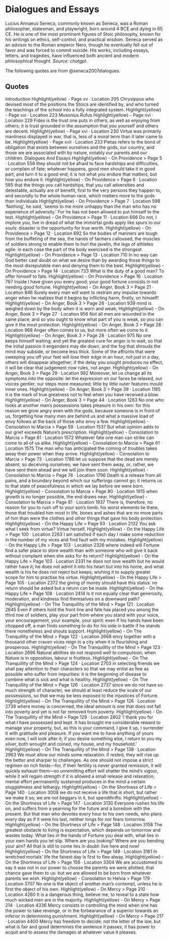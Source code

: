# Dialogues and Essays

Lucius Annaeus Seneca, commonly known as Seneca, was a Roman philosopher, statesman, and playwright, born around 4 BCE and dying in 65 CE. He is one of the most prominent figures of Stoic philosophy, known for his writings on ethics, self-control, and practical wisdom. Seneca served as an advisor to the Roman emperor Nero, though he eventually fell out of favor and was forced to commit suicide. His works, including essays, letters, and tragedies, have influenced both ancient and modern philosophical thought. *Source: chatgpt.*

The following quotes are from @seneca2007dialogues.

## Quotes

Introduction
Highlight(yellow) - Page xv · Location 205
Chrysippus who devised most of the positions the Stoics are identified by, and who turned the teachings of the school into a fully integrated system.
Highlight(yellow) - Page xvi · Location 223
Musonius Rufus
Highlight(yellow) - Page xvi · Location 229
Fides is the trust one puts in others, as well as enjoying from others; it is trust grounded in the assumption that you yourself and others are decent.
Highlight(yellow) - Page xvi · Location 230
Virtus was primarily manliness displayed in war, that is, less of a moral term than it later came to be.
Highlight(yellow) - Page xvii · Location 233
Pietas refers to the bond of obligation that exists between ourselves and the gods, our country, and those we are associated with by nature, notably our parents and our children.
Dialogues And Essays
Highlight(yellow) - On Providence > Page 5 · Location 556
they should not be afraid to face hardships and difficulties, or complain of fate; whatever happens, good men should take it in good part, and turn it to a good end; it is not what you endure that matters, but how you endure it.
Highlight(yellow) - On Providence > Page 6 · Location 585
that the things you call hardships, that you call adversities and detestable, actually are of benefit, first to the very persons they happen to, and secondly to the whole human race, which matters more to the gods than individuals
Highlight(yellow) - On Providence > Page 7 · Location 598
‘Nothing’, he said, ‘seems to me more unhappy than the man who has no experience of adversity.’ For he has not been allowed to put himself to the test.
Highlight(yellow) - On Providence > Page 11 · Location 666
Do not, I implore you, live in dread of what the immortal gods apply like spurs to our souls: disaster is the opportunity for true worth.
Highlight(yellow) - On Providence > Page 12 · Location 692
So the bodies of mariners are tough from the buffeting of the sea, the hands of farmers calloused, the muscles of soldiers strong to enable them to hurl the javelin, the legs of athletes agile: in each case the part of the body exercised is the strongest.
Highlight(yellow) - On Providence > Page 13 · Location 710
In no way can God better cast doubt on what we desire than by awarding those things to the most disreputable men and denying them to the best.
Highlight(yellow) - On Providence > Page 14 · Location 733
What is the duty of a good man? To offer himself to fate.
Highlight(yellow) - On Providence > Page 16 · Location 767
Inside I have given you every good; your good fortune consists in not needing good fortune.
Highlight(yellow) - On Anger, Book 3 > Page 21 · Location 846
Surely every man will want to restrain any impulse towards anger when he realizes that it begins by inflicting harm, firstly, on himself!
Highlight(yellow) - On Anger, Book 3 > Page 26 · Location 939
mind is weighed down by the body when it is worn and weak;
Highlight(yellow) - On Anger, Book 3 > Page 27 · Location 956
Not all men are wounded in the same place; and so you ought to know what part of you is weak, so you can give it the most protection.
Highlight(yellow) - On Anger, Book 3 > Page 28 · Location 968
Anger often comes to us, but more often we come to it.
Highlight(yellow) - On Anger, Book 3 > Page 28 · Location 975
No one keeps himself waiting; and yet the greatest cure for anger is to wait, so that the initial passion it engenders may die down, and the fog that shrouds the mind may subside, or become less thick. Some of the affronts that were sweeping you off your feet will lose their edge in an hour, not just in a day, others will disappear altogether; if the delay you sought produces no effect, it will be clear that judgement now rules, not anger.
Highlight(yellow) - On Anger, Book 3 > Page 29 · Location 992
Moreover, let us change all its symptoms into the opposite: let the expression on our faces be relaxed, our voices gentler, our steps more measured; little by little outer features mould inner ones.
Highlight(yellow) - On Anger, Book 3 > Page 39 · Location 1185
it is the mark of true greatness not to feel when you have received a blow.
Highlight(yellow) - On Anger, Book 3 > Page 44 · Location 1263
No one who looks at another man’s possessions takes pleasure in his own: for this reason we grow angry even with the gods, because someone is in front of us, forgetting how many men are behind us and what a massive load of envy follows at the back of those who envy a few.
Highlight(yellow) - Consolation to Marcia > Page 59 · Location 1537
But what opinion adds to our grief exceeds Nature’s prescription.
Highlight(yellow) - Consolation to Marcia > Page 61 · Location 1572
Whatever fate one man can strike can come to all of us alike.
Highlight(yellow) - Consolation to Marcia > Page 61 · Location 1575
The man who has anticipated the coming of troubles takes away their power when they arrive.
Highlight(yellow) - Consolation to Marcia > Page 73 · Location 1786
let us suppose that the dead are merely absent, so deceiving ourselves; we have sent them away, or, rather, we have sent them ahead and we will join them soon.
Highlight(yellow) - Consolation to Marcia > Page 74 · Location 1796
Death is a release from all pains, and a boundary beyond which our sufferings cannot go; it returns us to that state of peacefulness in which we lay before we were born.
Highlight(yellow) - Consolation to Marcia > Page 80 · Location 1915
when growth is no longer possible, the end draws near.
Highlight(yellow) - Consolation to Marcia > Page 81 · Location 1937
There is, therefore, no reason for you to rush off to your son’s tomb: his worst elements lie there, those that troubled him most in life, bones and ashes that are no more parts of him than were the clothes and other things that gave his body protection.
Highlight(yellow) - On the Happy Life > Page 93 · Location 2132
You ask what I seek from virtue? Virtue herself.
Highlight(yellow) - On the Happy Life > Page 100 · Location 2263
I am satisfied if each day I make some reduction in the number of my vices and find fault with my mistakes.
Highlight(yellow) - On the Happy Life > Page 103 · Location 2326
where indeed will Fortune find a safer place to store wealth than with someone who will give it back without complaint when she asks for its return?
Highlight(yellow) - On the Happy Life > Page 103 · Location 2331
he does not love wealth but he would rather have it; he does not admit it into his heart but into his home, and what wealth is his he does not reject but keeps, wishing it to supply greater scope for him to practise his virtue.
Highlight(yellow) - On the Happy Life > Page 105 · Location 2372
the giving of money should have this status: no return should be asked but a return can be made.
Highlight(yellow) - On the Happy Life > Page 108 · Location 2414
Is it not equally clear that generosity, moderation, and kindness find themselves on a downward path?
Highlight(yellow) - On The Tranquillity of the Mind > Page 121 · Location 2645
Even if others hold the front line and fate has placed you among the third row of soldiers, play your part from where you stand with your voice, your encouragement, your example, your spirit: even if his hands have been chopped off, a man finds something to do for his side in battle if he stands there nonetheless and shouts support.
Highlight(yellow) - On The Tranquillity of the Mind > Page 122 · Location 2668
envy together with a thousand other craven vices reign in a city when it is flourishing and prosperous.
Highlight(yellow) - On The Tranquillity of the Mind > Page 123 · Location 2696
Natural abilities do not respond well to compulsion; when Nature is in opposition, labour is fruitless.
Highlight(yellow) - On The Tranquillity of the Mind > Page 124 · Location 2703
in selecting friends we shall pay attention to their characters so that we may enlist as few as possible who suffer from impurities: it is the beginning of disease to combine what is sick and what is healthy.
Highlight(yellow) - On The Tranquillity of the Mind > Page 126 · Location 2737
since we do not have so much strength of character, we should at least reduce the scale of our possessions, so that we may be less exposed to the injustices of Fortune.
Highlight(yellow) - On The Tranquillity of the Mind > Page 126 · Location 2739
where money is concerned, the ideal amount is one that does not fall into poverty and yet is not far removed from poverty.
Highlight(yellow) - On The Tranquillity of the Mind > Page 129 · Location 2802
‘I thank you for what I have possessed and kept. It has brought me considerable reward to manage your property, but, as this is your command, I give it up, I surrender it with gratitude and pleasure. If you want me to have anything of yours even now, I will look after it; if you desire something else, I return to you my silver, both wrought and coined, my house, and my household.’
Highlight(yellow) - On The Tranquillity of the Mind > Page 138 · Location 2963
We must allow our minds some relaxation: if rested, they will rise up the better and sharper to challenges. As one should not impose a strict regimen on rich fields—for, if their fertility is never granted remission, it will quickly exhaust them—so unremitting effort will shatter the mind’s vigour, while it will regain strength if it is allowed a small release and relaxation; mental effort permanently sustained produces in the mind a certain sluggishness and lethargy.
Highlight(yellow) - On the Shortness of Life > Page 140 · Location 3008
we do not receive a life that is short, but rather we make it so; we are not beggars in it, but spendthrifts.
Highlight(yellow) - On the Shortness of Life > Page 147 · Location 3130
Everyone rushes his life on, and suffers from a yearning for the future and a boredom with the present. But that man who devotes every hour to his own needs, who plans every day as if it were his last, neither longs for nor fears tomorrow.
Highlight(yellow) - On the Shortness of Life > Page 148 · Location 3158
The greatest obstacle to living is expectation, which depends on tomorrow and wastes today. What lies in the hands of Fortune you deal with, what lies in your own hands you let slip. Where are you looking? Where are you bending your aim? All that is still to come lies in doubt: live here and now!
Highlight(yellow) - On the Shortness of Life > Page 149 · Location 3161
In wretched mortals’ life the fairest day Is first to flee alway.
Highlight(yellow) - On the Shortness of Life > Page 156 · Location 3304
We are accustomed to say it was not in our power to choose the parents we were allotted, that chance gave them to us: but we are allowed to be born from whatever parents we wish.
Highlight(yellow) - Consolation to Helvia > Page 179 · Location 3707
No one is the object of another man’s contempt, unless he is first the object of his own.
Highlight(yellow) - On Mercy > Page 210 · Location 4260
It is a dangerous thing, believe me, to reveal to a state how much wicked men are in the majority.
Highlight(yellow) - On Mercy > Page 214 · Location 4336
Mercy consists in controlling the mind when one has the power to take revenge, or in the forbearance of a superior towards an inferior in determining punishment.
Highlight(yellow) - On Mercy > Page 217 · Location 4400
Mercy has freedom to decide; not the letter of the law, but what is fair and good determines the sentence it passes; it has power to acquit and to assess the damages at whatever value it pleases.
